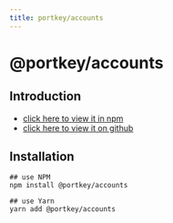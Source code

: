 ```yaml
---
title: portkey/accounts
---
```


# @portkey/accounts

## Introduction

-   [click here to view it in npm](https://www.npmjs.com/package/@portkey/accounts)
-   [click here to view it on github](https://github.com/Portkey-Wallet/portkey-web/blob/master/packages/accounts/README.md)

## Installation

```shell
## use NPM
npm install @portkey/accounts

## use Yarn
yarn add @portkey/accounts
```
